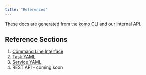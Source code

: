 ```yaml
---
title: "References"
---
```


These docs are generated from the [komo CLI](https://pypi.org/project/komo/) and our internal API.

## Reference Sections

1. [Command Line Interface](/reference/komo-cli-reference)
2. [Task YAML](/reference/task_yaml)
3. [Service YAML](/reference/service_yaml)
4. REST API - coming soon
